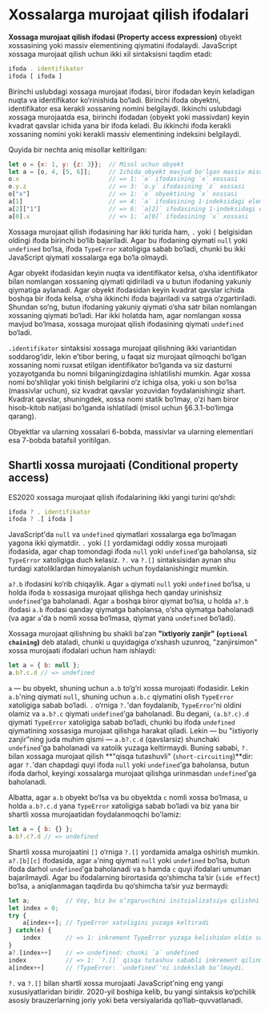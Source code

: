 # Xossalarga murojaat qilish ifodalari

**Xossaga murojaat qilish ifodasi (Property access expression)** obyekt xossasining yoki massiv elementining qiymatini ifodalaydi. JavaScript xossaga murojaat qilish uchun ikki xil sintaksisni taqdim etadi:

``` js
ifoda . identifikator
ifoda [ ifoda ]
```

Birinchi uslubdagi xossaga murojaat ifodasi, biror ifodadan keyin keladigan nuqta va identifikator ko‘rinishida bo‘ladi. Birinchi ifoda obyektni, identifikator esa kerakli xossaning nomini belgilaydi. Ikkinchi uslubdagi xossaga murojaatda esa, birinchi ifodadan (obyekt yoki massivdan) keyin kvadrat qavslar ichida yana bir ifoda keladi. Bu ikkinchi ifoda kerakli xossaning nomini yoki kerakli massiv elementining indeksini belgilaydi.

Quyida bir nechta aniq misollar keltirilgan:

``` js
let o = {x: 1, y: {z: 3}};  // Misol uchun obyekt
let a = [o, 4, [5, 6]];     // Ichida obyekt mavjud bo'lgan massiv misoli
o.x                         // => 1: `o` ifodasining `x` xossasi
o.y.z                       // => 3: `o.y` ifodasining `z` xossasi
o["x"]                      // => 1: `o` obyektining `x` xossasi
a[1]                        // => 4: `a` ifodasining 1-indeksidagi elementi
a[2]["1"]                   // => 6: `a[2]` ifodasining 1-indeksidagi elementi
a[0].x                      // => 1: `a[0]` ifodasining `x` xossasi
```

Xossaga murojaat qilish ifodasining har ikki turida ham, `.` yoki `[` belgisidan oldingi ifoda birinchi bo‘lib bajariladi. Agar bu ifodaning qiymati `null` yoki `undefined` bo‘lsa, ifoda `TypeError` xatoligiga sabab bo‘ladi, chunki bu ikki JavaScript qiymati xossalarga ega bo‘la olmaydi.

Agar obyekt ifodasidan keyin nuqta va identifikator kelsa, o‘sha identifikator bilan nomlangan xossaning qiymati qidiriladi va u butun ifodaning yakuniy qiymatiga aylanadi. Agar obyekt ifodasidan keyin kvadrat qavslar ichida boshqa bir ifoda kelsa, o‘sha ikkinchi ifoda bajariladi va satrga o‘zgartiriladi. Shundan so‘ng, butun ifodaning yakuniy qiymati o‘sha satr bilan nomlangan xossaning qiymati bo‘ladi. Har ikki holatda ham, agar nomlangan xossa mavjud bo‘lmasa, xossaga murojaat qilish ifodasining qiymati `undefined` bo‘ladi.

`.identifikator` sintaksisi xossaga murojaat qilishning ikki variantidan soddarog‘idir, lekin e’tibor bering, u faqat siz murojaat qilmoqchi bo‘lgan xossaning nomi ruxsat etilgan identifikator bo‘lganda va siz dasturni yozayotganda bu nomni bilganingizdagina ishlatilishi mumkin. Agar xossa nomi bo‘shliqlar yoki tinish belgilarini o‘z ichiga olsa, yoki u son bo‘lsa (massivlar uchun), siz kvadrat qavslar yozuvidan foydalanishingiz shart. Kvadrat qavslar, shuningdek, xossa nomi statik bo‘lmay, o‘zi ham biror hisob-kitob natijasi bo‘lganda ishlatiladi (misol uchun §6.3.1-bo‘limga qarang).

Obyektlar va ularning xossalari 6-bobda, massivlar va ularning elementlari esa 7-bobda batafsil yoritilgan.

## Shartli xossa murojaati (Conditional property access)

ES2020 xossaga murojaat qilish ifodalarining ikki yangi turini qo‘shdi:

``` js
ifoda ? . identifikator
ifoda ? .[ ifoda ]
```

JavaScript'da `null` va `undefined` qiymatlari xossalarga ega bo‘lmagan yagona ikki qiymatdir. `.` yoki `[]` yordamidagi oddiy xossa murojaati ifodasida, agar chap tomondagi ifoda `null` yoki `undefined`'ga baholansa, siz `TypeError` xatoligiga duch kelasiz. `?.` va `?.[]` sintaksisidan aynan shu turdagi xatoliklardan himoyalanish uchun foydalanishingiz mumkin.

`a?.b` ifodasini ko‘rib chiqaylik. Agar `a` qiymati `null` yoki `undefined` bo‘lsa, u holda ifoda `b` xossasiga murojaat qilishga hech qanday urinishsiz `undefined`'ga baholanadi. Agar `a` boshqa biror qiymat bo‘lsa, u holda `a?.b` ifodasi `a.b` ifodasi qanday qiymatga baholansa, o‘sha qiymatga baholanadi (va agar `a`'da `b` nomli xossa bo‘lmasa, qiymat yana `undefined` bo‘ladi).

Xossaga murojaat qilishning bu shakli ba’zan **"ixtiyoriy zanjir" (`optional chaining`)** deb ataladi, chunki u quyidagiga o‘xshash uzunroq, "zanjirsimon" xossa murojaati ifodalari uchun ham ishlaydi:

``` js
let a = { b: null };
a.b?.c.d // => undefined
```

`a` — bu obyekt, shuning uchun `a.b` to‘g‘ri xossa murojaati ifodasidir. Lekin `a.b`'ning qiymati `null`, shuning uchun `a.b.c` qiymatini olish `TypeError` xatoligiga sabab bo‘ladi. `.` o‘rniga `?.`'dan foydalanib, `TypeError`'ni oldini olamiz va `a.b?.c` qiymati `undefined`'ga baholanadi. Bu degani, `(a.b?.c).d` qiymati `TypeError` xatoligiga sabab bo‘ladi, chunki bu ifoda `undefined` qiymatining xossasiga murojaat qilishga harakat qiladi. Lekin — bu "ixtiyoriy zanjir"ning juda muhim qismi — `a.b?.c.d` (qavslarsiz) shunchaki `undefined`'ga baholanadi va xatolik yuzaga keltirmaydi. Buning sababi, `?.` bilan xossaga murojaat qilish **"qisqa tutashuvli" (`short-circuiting`)**dir: agar `?.`'dan chapdagi quyi ifoda `null` yoki `undefined`'ga baholansa, butun ifoda darhol, keyingi xossalarga murojaat qilishga urinmasdan `undefined`'ga baholanadi.

Albatta, agar `a.b` obyekt bo‘lsa va bu obyektda `c` nomli xossa bo‘lmasa, u holda `a.b?.c.d` yana `TypeError` xatoligiga sabab bo‘ladi va biz yana bir shartli xossa murojaatidan foydalanmoqchi bo'lamiz:

``` js
let a = { b: {} };
a.b?.c?.d // => undefined
```

Shartli xossa murojaatini `[]` o‘rniga `?.[]` yordamida amalga oshirish mumkin. `a?.[b][c]` ifodasida, agar `a`'ning qiymati `null` yoki `undefined` bo‘lsa, butun ifoda darhol `undefined`'ga baholanadi va `b` hamda `c` quyi ifodalari umuman bajarilmaydi. Agar bu ifodalarning birortasida qo‘shimcha ta’sir (`side effect`) bo‘lsa, `a` aniqlanmagan taqdirda bu qo‘shimcha ta’sir yuz bermaydi:

``` js
let a;          // Voy, biz bu o‘zgaruvchini initsializatsiya qilishni unutibmiz!
let index = 0;
try {
    a[index++]; // TypeError xatoligini yuzaga keltiradi
} catch(e) {
    index       // => 1: inkrement TypeError yuzaga kelishidan oldin sodir bo‘ladi
}
a?.[index++]    // => undefined: chunki `a` undefined
index           // => 1: `?.[]` qisqa tutashuv sababli inkrement qilinmadi
a[index++]      // !TypeError: `undefined`'ni indekslab bo‘lmaydi.
```

`?.` va `?.[]` bilan shartli xossa murojaati JavaScript'ning eng yangi xususiyatlaridan biridir. 2020-yil boshiga kelib, bu yangi sintaksis ko‘pchilik asosiy brauzerlarning joriy yoki beta versiyalarida qo‘llab-quvvatlanadi.
